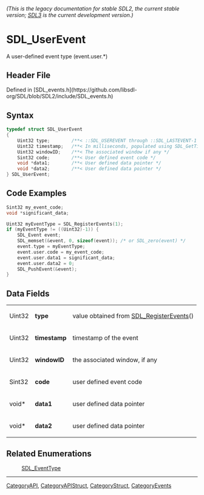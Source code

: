 ====== (This is the legacy documentation for stable SDL2, the current stable version; [https://wiki.libsdl.org/SDL3/ SDL3] is the current development version.) ======
= SDL_UserEvent =

A user-defined event type (event.user.*)

== Header File ==

Defined in [SDL_events.h](https://github.com/libsdl-org/SDL/blob/SDL2/include/SDL_events.h)

== Syntax ==

<syntaxhighlight lang='c'>
typedef struct SDL_UserEvent
{
    Uint32 type;        /**< ::SDL_USEREVENT through ::SDL_LASTEVENT-1 */
    Uint32 timestamp;   /**< In milliseconds, populated using SDL_GetTicks() */
    Uint32 windowID;    /**< The associated window if any */
    Sint32 code;        /**< User defined event code */
    void *data1;        /**< User defined data pointer */
    void *data2;        /**< User defined data pointer */
} SDL_UserEvent;</syntaxhighlight>

== Code Examples ==

<syntaxhighlight lang='c'>
Sint32 my_event_code;
void *significant_data;

Uint32 myEventType = SDL_RegisterEvents(1);
if (myEventType != ((Uint32)-1)) {
    SDL_Event event;
    SDL_memset(&event, 0, sizeof(event)); /* or SDL_zero(event) */
    event.type = myEventType;
    event.user.code = my_event_code;
    event.user.data1 = significant_data;
    event.user.data2 = 0;
    SDL_PushEvent(&event);
}
</syntaxhighlight>

== Data Fields ==

{|
|Uint32
|'''type'''
|value obtained from [[SDL_RegisterEvents]]()
|-
|Uint32
|'''timestamp'''
|timestamp of the event
|-
|Uint32
|'''windowID'''
|the associated window, if any
|-
|Sint32
|'''code'''
|user defined event code
|-
|void*
|'''data1'''
|user defined data pointer
|-
|void*
|'''data2'''
|user defined data pointer
|}

== Related Enumerations ==

:[[SDL_EventType]]

----
[[CategoryAPI]], [[CategoryAPIStruct]], [[CategoryStruct]], [[CategoryEvents]]



